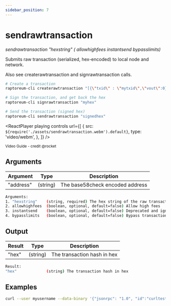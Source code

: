 ```yaml
---
sidebar_position: 7
---
```



# sendrawtransaction

_sendrawtransaction "hexstring" ( allowhighfees instantsend bypasslimits)_

Submits raw transaction (serialized, hex-encoded) to local node and network.

Also see createrawtransaction and signrawtransaction calls.

```bash
# Create a transaction
raptoreum-cli createrawtransaction "[{\"txid\" : \"mytxid\",\"vout\":0}]" "{\"myaddress\":0.01}"

# Sign the transaction, and get back the hex
raptoreum-cli signrawtransaction "myhex"

# Send the transaction (signed hex)
raptoreum-cli sendrawtransaction "signedhex"
```

<ReactPlayer
  playing
  controls
  url={[
    {
      src: `${require('./assets/sendrawtransaction.webm').default}`,
      type: 'video/webm',
    },
  ]}
/>

<sub>Video Guide - credit @rocket</sub>
<ReactPlayer
  playing
  controls
  url="https://www.youtube.com/watch?v=Yd---pu4oTg"
  muted={true}
  playing={false}
/>

## Arguments

| Argument  | Type     | Description                     |
| --------- | -------- | ------------------------------- |
| "address" | (string) | The base58check encoded address |

```bash
Arguments:
1. "hexstring"    (string, required) The hex string of the raw transaction)
2. allowhighfees  (boolean, optional, default=false) Allow high fees
3. instantsend    (boolean, optional, default=false) Deprecated and ignored
4. bypasslimits   (boolean, optional, default=false) Bypass transaction policy limits
```

## Output

| Result | Type     | Description                 |
| ------ | -------- | --------------------------- |
| "hex"  | (string) | The transaction hash in hex |

```bash
Result:
"hex"             (string) The transaction hash in hex
```

## Examples

```bash
curl --user myusername --data-binary '{"jsonrpc": "1.0", "id":"curltest", "method": "sendrawtransaction", "params": ["signedhex"] }' -H 'content-type: text/plain;' http://127.0.0.1:9998/
```
